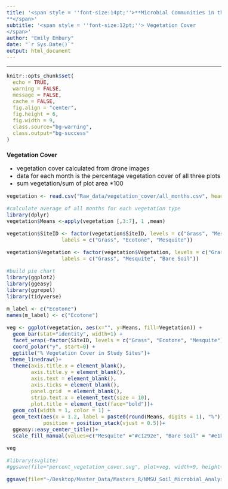 ```yaml
---
title: '<span style = ''font-size:14pt;''>**Microbial Communities in the changing vegetation of the Chihuahuan Desert 
**</span>'
subtitle: '<span style = ''font-size:12pt;''> Vegetation Cover
</span>'
author: "Emily Embury"
date: "`r Sys.Date()`"
output: html_document
---
```

<style type="text/css">
/* Whole document: */ 
body{
  font-size: 12pt;
}
/* Headers */
h1{
  font-size: 12pt;
}
</style>

---

```r
knitr::opts_chunk$set(
  echo = TRUE,              
  warning = FALSE,       
  message = FALSE,  
  cache = FALSE,        
  fig.align = "center", 
  fig.height = 6,
  fig.width = 9,
  class.source="bg-warning",
  class.output="bg-success"
)

```

# **Vegetation Cover** 

- vegetation cover calculated from drone images
- data for each month is the percentage vegetation cover of all three plots
- sum vegetation/sum of plot area *100

```r
vegetation <- read.csv("Raw_data/vegetation_cover/all_months.csv", head = TRUE)

#calculate average of all months for each vegetation type
library(dplyr)
vegetation$Means <-apply(vegetation [,3:7], 1 ,mean)

vegetation$SiteID <- factor(vegetation$SiteID, levels = c("Grass", "Mesquite_Grass", "Mesquite"), 
                  labels = c("Grass", "Ecotone", "Mesquite"))

vegetation$Vegetation <- factor(vegetation$Vegetation, levels = c("Grass", "Mesquite", "Bare"), 
                  labels = c("Grass", "Mesquite", "Bare Soil"))

#build pie chart
library(ggplot2)
library(ggeasy)
library(ggrepel)
library(tidyverse)

m_label <- c("Ecotone")
names(m_label) <- c("Ecotone")

veg <- ggplot(vegetation, aes(x="", y=Means, fill=Vegetation)) +
  geom_bar(stat="identity", width=1) +
  facet_wrap(~factor(SiteID, levels = c("Grass", "Ecotone", "Mesquite")), strip.position = "bottom")+
  coord_polar("y", start=0) +
  ggtitle("% Vegetation Cover in Study Sites")+
 theme_linedraw()+
  theme(axis.title.x = element_blank(),
        axis.title.y = element_blank(),
        axis.text = element_blank(),
        axis.ticks = element_blank(),
        panel.grid  = element_blank(),
        strip.text.x = element_text(size = 10),
        plot.title = element_text(face="bold"))+
  geom_col(width = 1, color = 1) +
  geom_text(aes(x = 1.2, label = paste0(round(Means, digits = 1), "%")), size=3.2,fontface='bold', 
            position = position_stack(vjust = 0.5))+
  ggeasy::easy_center_title()+
  scale_fill_manual(values=c("Mesquite" ="#c1292e", "Bare Soil" = "#e1bc29", "Grass" = "#679436"), name = "Vegetation") #add custom colors

veg

#library(svglite)
#ggsave(file="percent_vegetation_cover.svg", plot=veg, width=9, height=6)

ggsave(file="~/Desktop/Master_Data/Masters_R/NMSU_Soil_Microbial_Analysis/images/veg_cover.png", plot=veg, width=10, height=7)
```